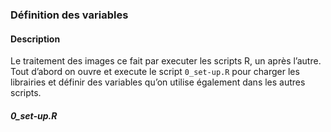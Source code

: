 
### Définition des variables {#NERF-set-up.R}

#### Description {-}

Le traitement des images ce fait par executer les scripts R, un après l'autre. Tout d'abord on ouvre et execute le script `0_set-up.R` pour charger les librairies et définir des variables qu'on utilise également dans les autres scripts.

#### *0_set-up.R* {-}

```r
```


